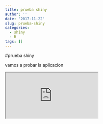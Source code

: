 ```yaml
---
title: prueba shiny
author: ''
date: '2017-11-22'
slug: prueba-shiny
categories:
  - shiny
  - R
tags: []
---
```


#prueba shiny

vamos a probar la aplicacion

<iframe src="http://34.240.188.230/shiny/PVS/"></iframe>
